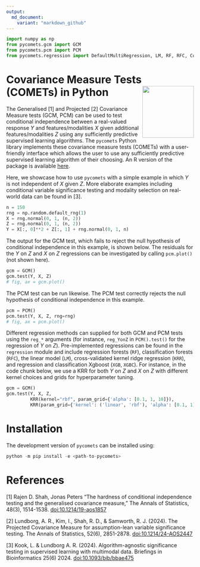 ```yaml
---
output:
  md_document:
    variant: "markdown_github"
---
```


```python
import numpy as np
from pycomets.gcm import GCM
from pycomets.pcm import PCM
from pycomets.regression import DefaultMultiRegression, LM, RF, RFC, CoxPH, KRR, XGB, XGBC
```

# Covariance Measure Tests (COMETs) in Python <img src='pycomets/inst/pycomets-pkg.png' align="right" height="138.5" />

The Generalised [1] and Projected [2] Covariance Measure tests (GCM, PCM) can be
used to test conditional independence between a real-valued response $Y$ and
features/modalities $X$ given additional features/modalities $Z$ using any
sufficiently predictive supervised learning algorithms. The `pycomets` Python
library implements these covariance measure tests (COMETs) with a user-friendly
interface which allows the user to use any sufficiently predictive supervised
learning algorithm of their choosing. An R version of the package is available
[here](https://github.com/LucasKook/comets).

Here, we showcase how to use `pycomets` with a simple example in which $Y$ is
not independent of $X$ given $Z$. More elaborate examples including conditional
variable significance testing and modality selection on real-world data can be
found in [3].

```python
n = 150
rng = np.random.default_rng(1)
X = rng.normal(0, 1, (n, 2))
Z = rng.normal(0, 1, (n, 2))
Y = X[:, 0]**2 + Z[:, 1] + rng.normal(0, 1, n)
```

The output for the GCM test, which fails to reject the null hypothesis of
conditional independence in this example, is shown below. The residuals for the
$Y$ on $Z$ and $X$ on $Z$ regressions can be investigated by calling
`pcm.plot()` (not shown here).

```python
gcm = GCM()
gcm.test(Y, X, Z)
# fig, ax = gcm.plot()
```

The PCM test can be run likewise. The PCM test correctly rejects the null
hypothesis of conditional independence in this example.

```python
pcm = PCM()
pcm.test(Y, X, Z, rng=rng)
# fig, ax = pcm.plot()
```

Different regression methods can supplied for both GCM and PCM tests using the
`reg_*` arguments (for instance, `reg_YonZ` in `PCM().test()` for the regression
of $Y$ on $Z$). Pre-implemented regressions can be found in the `regression`
module and include regression forests (`RF`), classification forests (`RFC`),
the linear model (`LM`), cross-validated kernel ridge regression (`KRR`), and
regression and classification Xgboost (`XGB`, `XGBC`). For instance, in the
code chunk below, we use a KRR for both $Y$ on $Z$ and $X$ on $Z$ with different
kernel choices and grids for hyperparameter tuning.

```python
gcm = GCM()
gcm.test(Y, X, Z,
         KRR(kernel="rbf", param_grid={'alpha': [0.1, 1, 10]}),
         KRR(param_grid={'kernel': ('linear', 'rbf'), 'alpha': [0.1, 1]}))
```

# Installation

The development version of `pycomets` can be installed using:

```python
python -m pip install -e <path-to-pycomets> 
```

<!-- A stable version of `pycomets` can be installed from PyPI via: -->

<!-- ```python -->
<!-- pip install pycomets -->
<!-- ``` -->

# References

[1] Rajen D. Shah, Jonas Peters "The hardness of conditional independence
testing and the generalised covariance measure," The Annals of Statistics,
48(3), 1514-1538. [doi:10.1214/19-aos1857](https://doi.org/10.1214/19-aos1857)

[2] Lundborg, A. R., Kim, I., Shah, R. D., & Samworth, R. J. (2024). The
Projected Covariance Measure for assumption-lean variable significance testing.
The Annals of Statistics, 52(6), 2851-2878.
[doi:10.1214/24-AOS2447](https://doi.org/10.1214/24-AOS2447)

[3] Kook, L. & Lundborg A. R. (2024). Algorithm-agnostic significance
testing in supervised learning with multimodal data. 
Briefings in Bioinformatics 25(6) 2024. 
[doi:10.1093/bib/bbae475](https://doi.org/10.1093/bib/bbae475)
